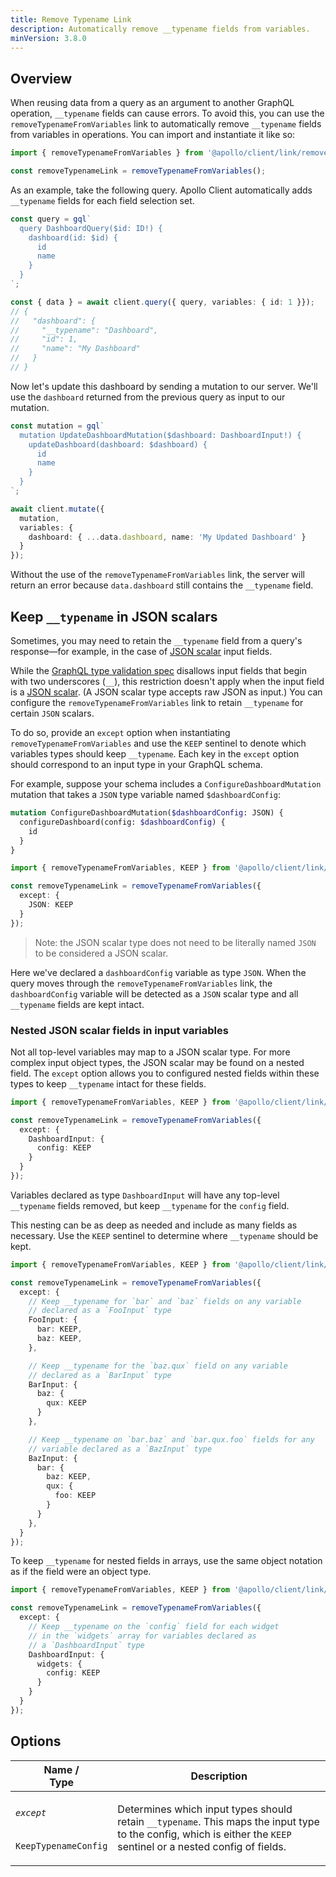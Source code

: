 ```yaml
---
title: Remove Typename Link
description: Automatically remove __typename fields from variables.
minVersion: 3.8.0
---
```


## Overview

When reusing data from a query as an argument to another GraphQL operation, `__typename` fields can cause errors. To avoid this, you can use the `removeTypenameFromVariables` link to automatically remove `__typename` fields from variables in operations. You can import and instantiate it like so:

```ts
import { removeTypenameFromVariables } from '@apollo/client/link/remove-typename';

const removeTypenameLink = removeTypenameFromVariables();
```

As an example, take the following query. Apollo Client automatically adds `__typename` fields for each field selection set.

```ts
const query = gql`
  query DashboardQuery($id: ID!) {
    dashboard(id: $id) {
      id
      name
    }
  }
`;

const { data } = await client.query({ query, variables: { id: 1 }});
// {
//   "dashboard": {
//     "__typename": "Dashboard",
//     "id": 1,
//     "name": "My Dashboard"
//   }
// }
```

Now let's update this dashboard by sending a mutation to our server. We'll use the `dashboard` returned from the previous query as input to our mutation.

```ts
const mutation = gql`
  mutation UpdateDashboardMutation($dashboard: DashboardInput!) {
    updateDashboard(dashboard: $dashboard) {
      id
      name
    }
  }
`;

await client.mutate({
  mutation,
  variables: {
    dashboard: { ...data.dashboard, name: 'My Updated Dashboard' }
  }
});
```

Without the use of the `removeTypenameFromVariables` link, the server will return an error because `data.dashboard` still contains the `__typename` field.

## Keep `__typename` in JSON scalars

Sometimes, you may need to retain the `__typename` field from a query's response—for example, in the case of [JSON scalar](https://github.com/taion/graphql-type-json) input fields.

While the [GraphQL type validation spec](https://spec.graphql.org/October2021/#sec-Input-Objects.Type-Validation) disallows input fields that begin with two underscores (`__`), this restriction doesn't apply when the input field is a [JSON scalar](https://github.com/taion/graphql-type-json). (A JSON scalar type accepts raw JSON as input.) You can configure the `removeTypenameFromVariables` link to retain `__typename` for certain `JSON` scalars.

To do so, provide an `except` option when instantiating `removeTypenameFromVariables` and use the `KEEP` sentinel to denote which variables types should keep `__typename`. Each key in the `except` option should correspond to an input type in your GraphQL schema.

For example, suppose your schema includes a `ConfigureDashboardMutation` mutation that takes a `JSON` type variable named `$dashboardConfig`:

```graphql
mutation ConfigureDashboardMutation($dashboardConfig: JSON) {
  configureDashboard(config: $dashboardConfig) {
    id
  }
}
```

```ts
import { removeTypenameFromVariables, KEEP } from '@apollo/client/link/remove-typename';

const removeTypenameLink = removeTypenameFromVariables({
  except: {
    JSON: KEEP
  }
});
```

> Note: the JSON scalar type does not need to be literally named `JSON` to be considered a JSON scalar.

Here we've declared a `dashboardConfig` variable as type `JSON`. When the query moves through the `removeTypenameFromVariables` link, the `dashboardConfig` variable will be detected as a `JSON` scalar type and all `__typename` fields are kept intact.

### Nested JSON scalar fields in input variables

Not all top-level variables may map to a JSON scalar type. For more complex input object types, the JSON scalar may be found on a nested field. The `except` option allows you to configured nested fields within these types to keep `__typename` intact for these fields.

```ts
import { removeTypenameFromVariables, KEEP } from '@apollo/client/link/remove-typename';

const removeTypenameLink = removeTypenameFromVariables({
  except: {
    DashboardInput: {
      config: KEEP
    }
  }
});
```

Variables declared as type `DashboardInput` will have any top-level `__typename` fields removed, but keep `__typename` for the `config` field.

This nesting can be as deep as needed and include as many fields as necessary. Use the `KEEP` sentinel to determine where `__typename` should be kept.

```ts
import { removeTypenameFromVariables, KEEP } from '@apollo/client/link/remove-typename';

const removeTypenameLink = removeTypenameFromVariables({
  except: {
    // Keep __typename for `bar` and `baz` fields on any variable
    // declared as a `FooInput` type
    FooInput: {
      bar: KEEP,
      baz: KEEP,
    },

    // Keep __typename for the `baz.qux` field on any variable
    // declared as a `BarInput` type
    BarInput: {
      baz: {
        qux: KEEP
      }
    },

    // Keep __typename on `bar.baz` and `bar.qux.foo` fields for any
    // variable declared as a `BazInput` type
    BazInput: {
      bar: {
        baz: KEEP,
        qux: {
          foo: KEEP
        }
      }
    },
  }
});
```

To keep `__typename` for nested fields in arrays, use the same object notation as if the field were an object type.

```ts
import { removeTypenameFromVariables, KEEP } from '@apollo/client/link/remove-typename';

const removeTypenameLink = removeTypenameFromVariables({
  except: {
    // Keep __typename on the `config` field for each widget
    // in the `widgets` array for variables declared as
    // a `DashboardInput` type
    DashboardInput: {
      widgets: {
        config: KEEP
      }
    }
  }
});
```

## Options

<table class="field-table">
  <thead>
    <tr>
      <th>Name /<br/>Type</th>
      <th>Description</th>
    </tr>
  </thead>

<tbody>
<tr>
<td>

###### `except`

`KeepTypenameConfig`
</td>
<td>

Determines which input types should retain `__typename`. This maps the input type to the config, which is either the `KEEP` sentinel or a nested config of fields.

</td>
</tr>

</tbody>
</table>


